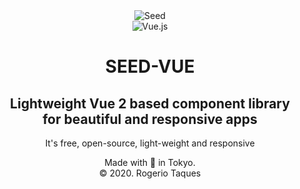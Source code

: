 

<Meta title='Introduction' />

<style>{`
  :root {
    --c-primary: #35495e;
    --c-secondary: #41b883;
    --c-dark: #666;

    font-family: 'Roboto', sans-serif;
    line-height: 1.35;
  }

  header {
    height: calc(100vh - 132px);
    display: flex;
    flex-direction: column;
    justify-content: center;
    align-items: center;
    min-height: 278px;
  }

  .logos {
    display: flex;
    align-content: center;
    justify-content: center;
    margin-bottom: 16px;
    height: 100px;
    position: relative;
  }

  .logos__seed, .logos__vue {
    position: absolute;
  }

  .logos__seed {
    top: -60px;
    z-index: 1;
  }

  .logos__vue {
    top: 0;
    z-index: 2;
  }

  .logos__seed > img, .logos__vue > img {
    max-width: 96px;
  }

  .seed-vue__title {
    text-align: center;
    color: var(--c-primary);
    margin: 0 0 32px;
    font-size: 2.5rem;
  }

  .seed-vue__subtitle {
    color: var(--c-secondary);
    border: 0;
    margin: 0 0 16px;
    text-align: center;
    text-transform: uppercase;
    font-size: 1.2rem;
    font-weight: 400;
  }

  .seed-vue__intro {
    color: var(--c-dark);
    text-align: center;
    text-transform: uppercase;
    font-size: 1.2rem;
    font-weight: 400;
  }

  .seed-vue__copyright {
    color: var(--c-dark);
    text-align: center;
  }
`}</style>

<header>
  <div class='logos'>
    <div class='logos__seed'>
      <img src={SeedLogo} alt='Seed' />
    </div>
    <div class='logos__vue'>
      <img src={VueLogo} alt='Vue.js' />
    </div>
  </div>
  <h1 class='seed-vue__title'>SEED-VUE</h1>
  <h2 class='seed-vue__subtitle'>
    Lightweight Vue 2 based component library
    <br />
    for beautiful and responsive apps
  </h2>
  <p class='seed-vue__intro'>It's free, open-source, light-weight and responsive</p>
  <p class='seed-vue__copyright'>
    Made with 💚 in Tokyo. <br />
    &copy; 2020. Rogerio Taques
  </p>
</header>
